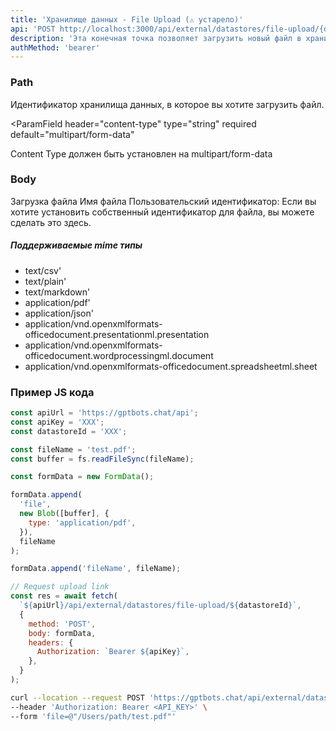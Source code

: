 ```yaml
---
title: 'Хранилище данных - File Upload (⚠️ устарело)'
api: 'POST http://localhost:3000/api/external/datastores/file-upload/{datastoreId}'
description: 'Эта конечная точка позволяет загрузить новый файл в хранилище данных.'
authMethod: 'bearer'
---
```


### Path

<ParamField path="datastoreId" type="string" required>
  Идентификатор хранилища данных, в которое вы хотите загрузить файл.
</ParamField>

<ParamField
  header="content-type"
  type="string"
  required
  default="multipart/form-data"
>
  Content Type должен быть установлен на multipart/form-data
</ParamField>

### Body

<ParamField body="file" type="file" required>
  Загрузка файла
</ParamField>

<ParamField body="fileName" type="string">
  Имя файла
</ParamField>

<ParamField body="custom_id" type="string">
  Пользовательский идентификатор: Если вы хотите установить собственный идентификатор для файла, вы можете сделать это здесь.
</ParamField>

##### Поддерживаемые mime типы

- text/csv'
- text/plain'
- text/markdown'
- application/pdf'
- application/json'
- application/vnd.openxmlformats-officedocument.presentationml.presentation
- application/vnd.openxmlformats-officedocument.wordprocessingml.document
- application/vnd.openxmlformats-officedocument.spreadsheetml.sheet

### Пример JS кода

```js
const apiUrl = 'https://gptbots.chat/api';
const apiKey = 'XXX';
const datastoreId = 'XXX';

const fileName = 'test.pdf';
const buffer = fs.readFileSync(fileName);

const formData = new FormData();

formData.append(
  'file',
  new Blob([buffer], {
    type: 'application/pdf',
  }),
  fileName
);

formData.append('fileName', fileName);

// Request upload link
const res = await fetch(
  `${apiUrl}/api/external/datastores/file-upload/${datastoreId}`,
  {
    method: 'POST',
    body: formData,
    headers: {
      Authorization: `Bearer ${apiKey}`,
    },
  }
);
```

<RequestExample>

```bash Example Request
curl --location --request POST 'https://gptbots.chat/api/external/datastores/file-upload/<datastoreId>' \
--header 'Authorization: Bearer <API_KEY>' \
--form 'file=@"/Users/path/test.pdf"'
```

</RequestExample>
